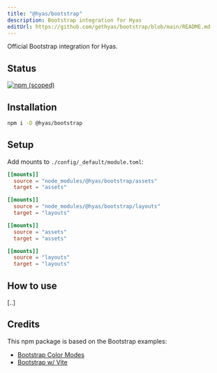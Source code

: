 ```yaml
---
title: "@hyas/bootstrap"
description: Bootstrap integration for Hyas
editUrl: https://github.com/gethyas/bootstrap/blob/main/README.md
---
```


Official Bootstrap integration for Hyas.

## Status

[![npm (scoped)](https://img.shields.io/npm/v/@hyas/bootstrap?style=flat-square)](https://www.npmjs.com/package/@hyas/bootstrap)

## Installation

```bash
npm i -D @hyas/bootstrap
```

## Setup

Add mounts to `./config/_default/module.toml`:

```toml
[[mounts]]
  source = "node_modules/@hyas/bootstrap/assets"
  target = "assets"

[[mounts]]
  source = "node_modules/@hyas/bootstrap/layouts"
  target = "layouts"

[[mounts]]
  source = "assets"
  target = "assets"

[[mounts]]
  source = "layouts"
  target = "layouts"
```

## How to use

[..]

## Credits

This npm package is based on the Bootstrap examples:

- [Bootstrap Color Modes](https://github.com/twbs/examples/tree/main/color-modes)
- [Bootstrap w/ Vite](https://github.com/twbs/examples/tree/main/vite)

<LinkCard title="Add integrations" href="/guides/integrations/" />
